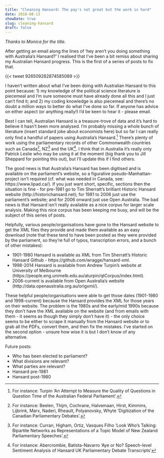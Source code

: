```yaml
---
title: "Cleaning Hansard: The pay's not great but the work is hard"
date: 2018-08-13
showDate: true
slug: cleaning-hansard
draft: false
---
```


*Thanks to Monica for the title.*

After getting an email along the lines of 'hey aren't you doing something with Australia's Hansard?' I realised that I've been a bit remiss about sharing my Australian Hansard progress. This is the first of a series of posts to fix that.

{{< tweet 926509282874585089 >}}

I haven't written about what I've been doing with Australian Hansard to this point because: 1) my knowledge of the political science literature is piecemeal and I'm sure someone must have already done all this and I just can't find it; and 2) my coding knowledge is also piecemeal and there's no doubt a million ways to better do what I've done so far. If anyone has advice on either aspect (or anything really!) I'd be keen to hear it - please email.

Best I can tell, Australian Hansard is a treasure-trove of data and it's hard to believe it hasn't been more analysed. I'm probably missing a whole bunch of literature (insert standard joke about economists here) but so far I can really only find a handful of papers using Australia's Hansard.[^1] There's plenty of work using the parliamentary records of other Commonwealth countries such as Canada[^2], NZ[^3] and the UK[^4]. I think that in Australia it's really only Patrick Leslie who may be using it at the moment (big thank you to Jill Sheppard for pointing this out), but I'll update this if I find others.

The good news is that Australia's Hansard has been digitised and is available on the parliament's website, so a figurative pseudo-Manhattan-project isn't required (cf. what was needed in Canada, see: https://www.lipad.ca/). If you just want short, specific, sections then the situation is fine - for pre-1981 go to Tim Sherratt's brilliant Historic Hansard website (http://historichansard.net); for 1981 to 2006 just use the parliament's website; and for 2006 onward just use Open Australia. The bad news is that Hansard isn't really available as a nice corpus for larger scale analysis. Making this nice corpus has been keeping me busy, and will be the subject of this series of posts.

Helpfully, various people/organisations have gone to the Hansard website to get the XML files they provide and made them available as an easy download (note that these tend to have been posted as they were provided by the parliament, so they're full of typos, transcription errors, and a bunch of other mistakes):

- 1901-1980 Hansard is available as XML from Tim Sherratt's Historic Hansard Github - https://github.com/wragge/hansard-xml.
- 1998-2014 Hansard is available from Andrew Turpin's website at University of Melbourne (https://people.eng.unimelb.edu.au/aturpin/qtCorpus/index.html).
- 2006-current is available from Open Australia's website (http://data.openaustralia.org.au/origxml/).

These helpful people/organisations were able to get those dates (1901-1980 and 1998-current) because the Hansard provides the XML for those years on their website. The problem is the 1980s and the early/mid 1990s because they don't have the XML available on the website (and from emails with them - it seems as though they simply don't have it) - the only choice seems to be either to scrape it manually from the Hansard website or to grab all the PDFs, convert them, and then fix the mistakes. I've started on the second option - unsure how wise it is but I don't know of any alternative.

Future posts:

- Who has been elected to parliament?
- What divisions are relevant?
- What parties are relevant?
- Hansard pre-1981
- Hansard post-1980

[^1]: For instance: Turpin 'An Attempt to Measure the Quality of Questions in Question Time of the Australian Federal Parliament'.
[^2]: For instance: Beelen, Thijm, Cochrane, Halvemaan, Hirst, Kimmins, Lijbrink, Marx, Naderi, Rheault, Polyanovsky, Whyte 'Digitization of the Canadian Parliamentary Debates'.
[^3]: For instance: Curran, Higham, Ortiz, Vasques Filho 'Look Who’s Talking: Bipartite Networks as Representations of a Topic Model of New Zealand Parliamentary Speeches'.
[^4]: For instance: Abercrombie, Batista-Navarro 'Aye or No? Speech-level Sentiment Analysis of Hansard UK Parliamentary Debate Transcripts'
